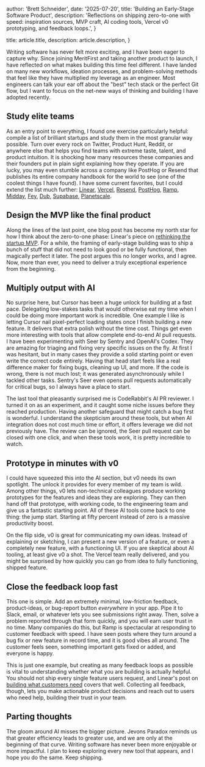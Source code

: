 
  author: 'Brett Schneider',
  date: '2025-07-20',
  title: 'Building an Early-Stage Software Product',
  description:
    'Reflections on shipping zero-to-one with speed: inspiration sources, MVP craft, AI coding tools, Vercel v0 prototyping, and feedback loops.',
}

  title: article.title,
  description: article.description,
}


Writing software has never felt more exciting, and I have been eager to capture
why. Since joining MeritFirst and taking another product to launch, I have
reflected on what makes building this time feel different. I have landed on many
new workflows, ideation processes, and problem-solving methods that feel like
they have multiplied my leverage as an engineer. Most engineers can talk your
ear off about the "best" tech stack or the perfect Git flow, but I want to focus
on the net-new ways of thinking and building I have adopted recently.

## Study elite teams

As an entry point to everything, I found one exercise particularly helpful:
compile a list of brilliant startups and study them in the most granular way
possible. Turn over every rock on Twitter, Product Hunt, Reddit, or anywhere
else that helps you find teams with extreme taste, talent, and product
intuition. It is shocking how many resources these companies and their founders
put in plain sight explaining how they operate. If you are lucky, you may even
stumble across a company like PostHog or Resend that publishes its entire
company handbook for the world to see (one of the coolest things I have found).
I have some current favorites, but I could extend the list much further:
[Linear](https://linear.app), [Vercel](https://vercel.com),
[Resend](https://resend.com), [PostHog](https://posthog.com),
[Ramp](https://ramp.com), [Midday](https://midday.ai), [Fey](https://fey.com),
[Dub](https://dub.sh), [Supabase](https://supabase.com),
[Planetscale](https://planetscale.com).

## Design the MVP like the final product

Along the lines of the last point, one blog post has become my north star for
how I think about the zero-to-one phase: Linear's piece on [rethinking the
startup
MVP](https://linear.app/blog/rethinking-the-startup-mvp-building-a-competitive-product).
For a while, the framing of early-stage building was to ship a bunch of stuff
that did not need to look good or be fully functional, then magically perfect it
later. The post argues this no longer works, and I agree. Now, more than ever,
you need to deliver a truly exceptional experience from the beginning.

## Multiply output with AI

No surprise here, but Cursor has been a huge unlock for building at a fast pace.
Delegating low-stakes tasks that would otherwise eat my time when I could be
doing more important work is incredible. One example I like is letting Cursor
nail pixel-perfect loading states once I finish building a new feature. It
delivers that extra polish without the time cost. Things get even more
interesting with tools that allow complete end-to-end AI pull requests. I have
been experimenting with Seer by Sentry and OpenAI's Codex. They are amazing for
triaging and fixing very specific issues on the fly. At first I was hesitant,
but in many cases they provide a solid starting point or even write the correct
code entirely. Having that head start feels like a real difference maker for
fixing bugs, cleaning up UI, and more. If the code is wrong, there is not much
lost; it was generated asynchronously while I tackled other tasks. Sentry's Seer
even opens pull requests automatically for critical bugs, so I always have a
place to start.

The last tool that pleasantly surprised me is CodeRabbit's AI PR reviewer. I
turned it on as an experiment, and it caught some niche issues before they
reached production. Having another safeguard that might catch a bug first is
wonderful. I understand the skepticism around these tools, but when AI
integration does not cost much time or effort, it offers leverage we did not
previously have. The review can be ignored, the Seer pull request can be closed
with one click, and when these tools work, it is pretty incredible to watch.

## Prototype in minutes with v0

I could have squeezed this into the AI section, but v0 needs its own spotlight.
The unlock it provides for every member of my team is wild. Among other things,
v0 lets non-technical colleagues produce working prototypes for the features and
ideas they are exploring. They can then hand off that prototype, with working
code, to the engineering team and give us a fantastic starting point. All of
these AI tools come back to one thing: the jump start. Starting at fifty percent
instead of zero is a massive productivity boost.

On the flip side, v0 is great for communicating my own ideas. Instead of
explaining or sketching, I can present a new version of a feature, or even a
completely new feature, with a functioning UI. If you are skeptical about AI
tooling, at least give v0 a shot. The Vercel team really delivered, and you
might be surprised by how quickly you can go from idea to fully functioning,
shipped feature.

## Close the feedback loop fast

This one is simple. Add an extremely minimal, low-friction feedback,
product-ideas, or bug-report button _everywhere_ in your app. Pipe it to Slack,
email, or whatever lets you see submissions right away. Then, solve a problem
reported through that form quickly, and you will earn user trust in no time.
Many companies do this, but Ramp is spectacular at responding to customer
feedback with speed. I have seen posts where they turn around a bug fix or new
feature in record time, and it is good vibes all around. The customer feels
seen, something important gets fixed or added, and everyone is happy.

This is just one example, but creating as many feedback loops as possible is
vital to understanding whether what you are building is actually helpful. You
should not ship every single feature users request, and Linear's post on
[building what customers
need](https://linear.app/blog/building-what-customers-need) covers that well.
Collecting all feedback, though, lets you make actionable product decisions and
reach out to users who need help, building their trust in your team.

## Parting thoughts

The gloom around AI misses the bigger picture. Jevons Paradox reminds us that
greater efficiency leads to greater use, and we are only at the beginning of
that curve. Writing software has never been more enjoyable or more impactful. I
plan to keep exploring every new tool that appears, and I hope you do the same.
Keep shipping.
